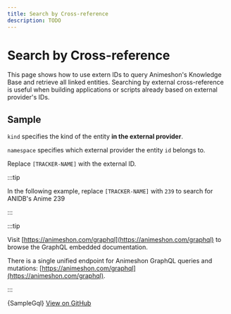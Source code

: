 ```yaml
---
title: Search by Cross-reference
description: TODO
---
```


# Search by Cross-reference

This page shows how to use extern IDs to query Animeshon's Knowledge Base and retrieve all linked entities. 
Searching by external cross-reference is useful when building applications or scripts already based on external provider's IDs.

## Sample

`kind` specifies the kind of the entity **in the external provider**.

`namespace` specifies which external provider the entity `id` belongs to.

Replace `[TRACKER-NAME]` with the external ID.

:::tip

In the following example, replace `[TRACKER-NAME]` with `239` to search for ANIDB's Anime 239

:::

:::tip

Visit [https://animeshon.com/graphql](https://animeshon.com/graphql) to browse the GraphQL embedded documentation.

There is a single unified endpoint for Animeshon GraphQL queries and mutations: [https://animeshon.com/graphql](https://animeshon.com/graphql).

:::


<CodeBlock language="graphql">
  {SampleGql}
</CodeBlock>
<a href="https://github.com/animeapis/graphql-samples/blob/master/quickstarts/query-by-crossref.gql">View on GitHub</a>
